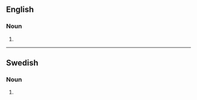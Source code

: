 ==English==

===Noun===
{{head|en|noun plural form}}

# {{plural of|pianist|lang=en}}

----

==Swedish==

===Noun===
{{head|sv|noun form}}

# {{sv-noun-form-indef-gen|pianist}}